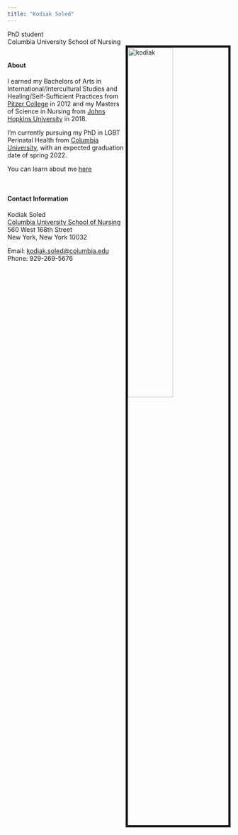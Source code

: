 ```yaml
---
title: "Kodiak Soled"
---
```


PhD student <br>
Columbia University School of Nursing
<br><img src="images/headshot.jpg" alt="kodiak" style="width:45%; float: right; border:5px solid"><br>

#### About

I earned my Bachelors of Arts in International/Intercultural Studies and Healing/Self-Sufficient Practices from [Pitzer College](https://www.pitzer.edu/) in 2012 and my Masters of Science in Nursing from [Johns Hopkins University](https://nursing.jhu.edu/academics/programs/pre-licensure/masters-entry/) in 2018. 

I'm currently pursuing my PhD in LGBT Perinatal Health from [Columbia University](http://www.nursing.columbia.edu/academics/academic-programs/doctoral-programs/phd-program), with an expected graduation date of spring 2022.

You can learn about me [here](about_me.html)

<br>

#### Contact Information

Kodiak Soled <br>
[Columbia University School of Nursing](http://www.nursing.columbia.edu/) <br>
560 West 168th Street <br>
New York, New York 10032

Email: [kodiak.soled@columbia.edu](mailto:kodiak.soled@columbia.edu) <br>
Phone: 929-269-5676